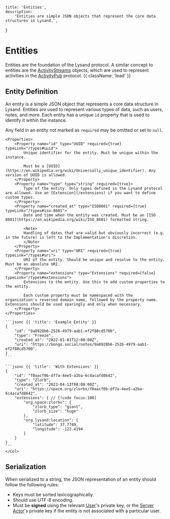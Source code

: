    title: 'Entities',
    description:
        'Entities are simple JSON objects that represent the core data structures in Lysand.',
}

# Entities

Entities are the foundation of the Lysand protocol. A similar concept to entities are the [ActivityStreams](https://www.w3.org/TR/activitystreams-core/) objects, which are used to represent activities in the [ActivityPub](https://www.w3.org/TR/activitypub/) protocol. {{ className: 'lead' }}

## Entity Definition

An entity is a simple JSON object that represents a core data structure in Lysand. Entities are used to represent various types of data, such as users, notes, and more. Each entity has a unique `id` property that is used to identify it within the instance.

Any field in an entity not marked as `required` may be omitted or set to `null`.

<Row>
  <Col>

    <Properties>
        <Property name="id" type="UUID" required={true} typeLink="/types#uuid">
            Unique identifier for the entity. Must be unique within the instance.

            Must be a [UUID](https://en.wikipedia.org/wiki/Universally_unique_identifier). Any version of UUID is allowed.
        </Property>
        <Property name="type" type="string" required={true}>
            Type of the entity. Only types defined in the Lysand protocol are allowed. Use an [Extension](/extensions) if you want to define custom types.
        </Property>
        <Property name="created_at" type="ISO8601" required={true} typeLink="/types#iso-8601">
            Date and time when the entity was created. Must be an [ISO 8601](https://en.wikipedia.org/wiki/ISO_8601) formatted string.

            <Note>
            Handling of dates that are valid but obviously incorrect (e.g. in the future) is left to the Implementation's discretion.
            </Note>
        </Property>
        <Property name="uri" type="URI" required={true} typeLink="/types#uri">
            URI of the entity. Should be unique and resolve to the entity. Must be an absolute URI.
        </Property>
        <Property name="extensions" type="Extensions" required={false} typeLink="/types#extensions">
            Extensions to the entity. Use this to add custom properties to the entity.

            Each custom property must be namespaced with the organization's reversed domain name, followed by the property name. Extensions should be used sparingly and only when necessary.
        </Property>
    </Properties>
  </Col>
  <Col sticky>

    ```jsonc {{ 'title': 'Example Entity' }}
    {
        "id": "9a8928b6-2526-4979-aab1-ef2f88cd5700",
        "type": "Freeze",
        "created_at": "2022-01-01T12:00:00Z",
        "uri": "https://bongo.social/notes/9a8928b6-2526-4979-aab1-ef2f88cd5700",
    }
    ```

    ```jsonc {{ 'title': 'With Extensions' }}
    {
        "id": "f0aacf0b-df7a-4ee5-a2ba-6c4acafd8642",
        "type": "Zlorb",
        "created_at": "2023-04-13T08:00:00Z",
        "uri": "https://space.org/zlorbs/f0aacf0b-df7a-4ee5-a2ba-6c4acafd8642",
        "extensions": { // [!code focus:100]
            "org.space:zlorbs": {
                "zlorb_type": "giant",
                "zlorb_size": "huge"
            },
            "org.lysand:location": {
                "latitude": 37.7749,
                "longitude": -122.4194
            }
        }
    }
    ```
    </Col>
</Row>

## Serialization

When serialized to a string, the JSON representation of an entity should follow the following rules:
- Keys must be sorted lexicographically.
- Should use UTF-8 encoding.
- Must be **signed** using the relevant [User](/entities/users)'s private key, or the [Server Actor](/entities/server-actor)'s private key if the entity is not associated with a particular user.